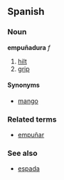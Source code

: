 ==Spanish==
===Noun===
'''empuñadura''' ''f''

# [[hilt]]
# [[grip]]

====Synonyms====
*[[mango]]

===Related terms===
*[[empuñar]]

===See also===
*[[espada]]